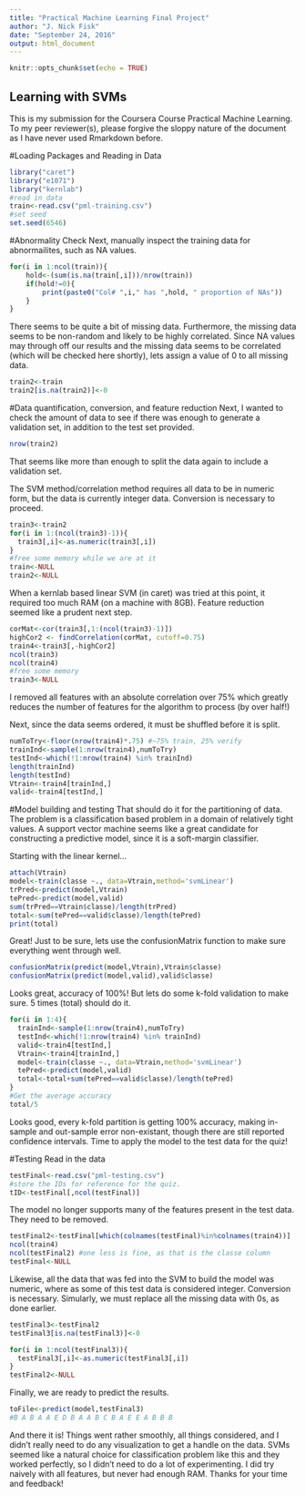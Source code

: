 ---
title: "Practical Machine Learning Final Project"
author: "J. Nick Fisk"
date: "September 24, 2016"
output: html_document
---

```{r setup, include=FALSE}
knitr::opts_chunk$set(echo = TRUE)
```

## Learning with SVMs

This is my submission for the Coursera Course Practical Machine Learning. To my peer reviewer(s), please forgive the sloppy nature of the document as I have never used Rmarkdown before.

#Loading Packages and Reading in Data
```{r data}
library("caret")
library("e1071")
library("kernlab")
#read in data
train<-read.csv("pml-training.csv")
#set seed
set.seed(6546)
```
#Abnormality Check
Next, manually inspect the training data for abnormailites, such as NA values.
```{r pleasework }
for(i in 1:ncol(train)){
	hold<-(sum(is.na(train[,i]))/nrow(train))
	if(hold!=0){
		print(paste0("Col# ",i," has ",hold, " proportion of NAs"))
	}
}
```
There seems to be quite a bit of missing data. Furthermore, the missing data seems to be non-random and likely to be highly correlated. Since NA values may through off our results and the missing data seems to be correlated (which will be checked here shortly), lets assign a value of 0 to all missing data.

```{r replaceAll}
train2<-train
train2[is.na(train2)]<-0
```
#Data quantification, conversion, and feature reduction
Next, I wanted to check the amount of data to see if there was enough to generate a validation set, in addition to the test set provided. 

```{r count}
nrow(train2)
```
That seems like more than enough to split the data again to include a validation set.

The SVM method/correlation method requires all data to be in numeric form, but the data is currently integer data. Conversion is necessary to proceed.
```{r data convert}
train3<-train2
for(i in 1:(ncol(train3)-1)){
  train3[,i]<-as.numeric(train3[,i])
}
#free some memory while we are at it
train<-NULL
train2<-NULL
```

When a kernlab based linear SVM (in caret) was tried at this point, it required too much RAM (on a machine with 8GB). Feature reduction seemed like a prudent next step.
```{r doCore}
corMat<-cor(train3[,1:(ncol(train3)-1)])
highCor2 <- findCorrelation(corMat, cutoff=0.75)
train4<-train3[,-highCor2]
ncol(train3)
ncol(train4)
#free some memory
train3<-NULL

```
I removed all features with an absolute correlation over 75% which greatly reduces the number of features for the algorithm to process (by over half!)


Next, since the data seems ordered, it must be shuffled before it is split.
```{r shuffle}
numToTry<-floor(nrow(train4)*.75) #~75% train, 25% verify
trainInd<-sample(1:nrow(train4),numToTry)
testInd<-which(!1:nrow(train4) %in% trainInd)
length(trainInd)
length(testInd)
Vtrain<-train4[trainInd,]
valid<-train4[testInd,]
```
#Model building and testing
That should do it for the partitioning of data. The problem is a classification based problem in a domain of relatively tight values. A support vector machine seems like a great candidate for constructing a predictive model, since it is a soft-margin classifier. 

Starting with the linear kernel...
```{r modelBuild}
attach(Vtrain)
model<-train(classe ~., data=Vtrain,method='svmLinear')
trPred<-predict(model,Vtrain)
tePred<-predict(model,valid)
sum(trPred==Vtrain$classe)/length(trPred)
total<-sum(tePred==valid$classe)/length(tePred)
print(total)
```
Great! Just to be sure, lets use the confusionMatrix function to make sure everything went through well. 

```{r confuse}
confusionMatrix(predict(model,Vtrain),Vtrain$classe)
confusionMatrix(predict(model,valid),valid$classe)
```

Looks great, accuracy of 100%! But lets do some k-fold validation to make sure. 5 times (total) should do it.
```{r kfold}
for(i in 1:4){
  trainInd<-sample(1:nrow(train4),numToTry)
  testInd<-which(!1:nrow(train4) %in% trainInd)
  valid<-train4[testInd,]
  Vtrain<-train4[trainInd,]
  model<-train(classe ~., data=Vtrain,method='svmLinear')
  tePred<-predict(model,valid)
  total<-total+sum(tePred==valid$classe)/length(tePred)
}
#Get the average accuracy
total/5
```
Looks good, every k-fold partition is getting 100% accuracy, making in-sample and out-sample error non-existant, though there are still reported confidence intervals. Time to apply the model to the test data for the quiz!

#Testing
Read in the data
```{r testRead}
testFinal<-read.csv("pml-testing.csv")
#store the IDs for reference for the quiz.
tID<-testFinal[,ncol(testFinal)]
```

The model no longer supports many of the features present in the test data. They need to be removed.
```{r removeFeaturesTest}
testFinal2<-testFinal[which(colnames(testFinal)%in%colnames(train4))]
ncol(train4)
ncol(testFinal2) #one less is fine, as that is the classe column
testFinal<-NULL
```
Likewise, all the data that was fed into the SVM to build the model was numeric, where as some of this test data is considered integer. Conversion is necessary. Simularly, we must replace all the missing data with 0s, as done earlier. 

```{r testConvert}
testFinal3<-testFinal2
testFinal3[is.na(testFinal3)]<-0

for(i in 1:ncol(testFinal3)){
  testFinal3[,i]<-as.numeric(testFinal3[,i])
}
testFinal2<-NULL
```

Finally, we are ready to predict the results.
```{r testPredict}
toFile<-predict(model,testFinal3)
#B A B A A E D B A A B C B A E E A B B B
```

And there it is! Things went rather smoothly, all things considered, and I didn't really need to do any visualization to get a handle on the data. SVMs seemed like a natural choice for classification problem like this and they worked perfectly, so I didn't need to do a lot of experimenting. I did try naively with all features, but never had enough RAM. Thanks for your time and feedback!